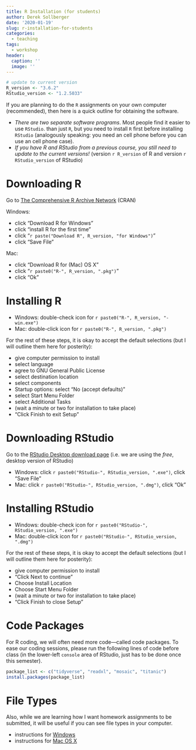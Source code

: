 ```yaml
---
title: R Installation (for students)
author: Derek Sollberger
date: '2020-01-19'
slug: r-installation-for-students
categories:
  - teaching
tags:
  - workshop
header:
  caption: ''
  image: ''
---
```


```r
# update to current version
R_version <- "3.6.2"
RStudio_version <- "1.2.5033"
```

If you are planning to do the `R` assignments on your own computer (recommended), then here is a quick outline for obtaining the software.

* *There are two separate software programs*.  Most people find it easier to use `RStudio`. than just `R`, but you need to install `R` first before installing `RStudio` (analogously speaking:  you need an cell phone before you can use an cell phone case).
* *If you have R and RStudio from a previous course, you still need to update to the current versions!* (version `r R_version` of R and version `r RStudio_version` of RStudio)

# Downloading R

Go to [The Comprehensive R Archive Network](https://cran.r-project.org/) (CRAN)

Windows:

* click "Download R for Windows"
* click "install R for the first time"
* click "`r paste("Download R", R_version, "for Windows")`"
* click "Save File"

Mac: 

* click "Download R for (Mac) OS X"
* click "`r paste0("R-", R_version, ".pkg")`"
* click "Ok"

# Installing R

* Windows:  double-check icon for `r paste0("R-", R_version, "-win.exe")`
* Mac:  double-click icon for `r paste0("R-", R_version, ".pkg")`

For the rest of these steps, it is okay to accept the default selections (but I will outline them here for posterity):

* give computer permission to install
* select language
* agree to GNU General Public License
* select destination location
* select components
* Startup options: select "No (accept defaults)"
* select Start Menu Folder
* select Additional Tasks
* (wait a minute or two for installation to take place)
* "Click Finish to exit Setup"


# Downloading RStudio

Go to the [RStudio Desktop download page](https://rstudio.com/products/rstudio/download/#download) (i.e. we are using the *free*, desktop version of RStudio)

* Windows: click `r paste0("RStudio-", RStudio_version, ".exe")`, click "Save File"
* Mac: click `r paste0("RStudio-", RStudio_version, ".dmg")`, click "Ok"


# Installing RStudio

* Windows:  double-check icon for `r paste0("RStudio-", RStudio_version, ".exe")`
* Mac:  double-click icon for `r paste0("RStudio-", RStudio_version, ".dmg")`

For the rest of these steps, it is okay to accept the default selections (but I will outline them here for posterity):

* give computer permission to install
* "Click Next to continue"
* Choose Install Location
* Choose Start Menu Folder
* (wait a minute or two for installation to take place)
* "Click Finish to close Setup"


# Code Packages

For R coding, we will often need more code---called code packages. To ease our coding sessions, please run the following lines of code before class (in the lower-left `console` area of RStudio, just has to be done once this semester).

```r
package_list <- c("tidyverse", "readxl", "mosaic", "titanic")
install.packages(package_list)
```


# File Types

Also, while we are learning how I want homework assignments to be submitted, it will be useful if you can see file types in your computer.

* instructions for [Windows](http://kb.winzip.com/kb/entry/26/)
* instructions for [Mac OS X](https://www.idownloadblog.com/2014/10/29/how-to-show-or-hide-filename-extensions-in-os-x-yosemite/)


